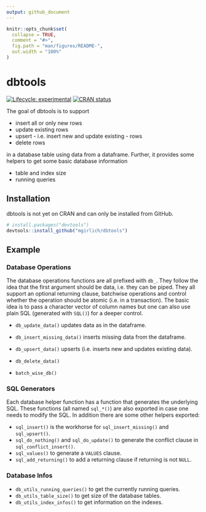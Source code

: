 ```yaml
---
output: github_document
---
```


<!-- README.md is generated from README.Rmd. Please edit that file -->

```r
knitr::opts_chunk$set(
  collapse = TRUE,
  comment = "#>",
  fig.path = "man/figures/README-",
  out.width = "100%"
)
```

# dbtools

<!-- badges: start -->
[![Lifecycle: experimental](https://img.shields.io/badge/lifecycle-experimental-orange.svg)](https://www.tidyverse.org/lifecycle/#experimental)
[![CRAN status](https://www.r-pkg.org/badges/version/dbtools)](https://CRAN.R-project.org/package=dbtools)
<!-- badges: end -->

The goal of dbtools is to support

* insert all or only new rows
* update existing rows
* upsert - i.e. insert new and update existing - rows
* delete rows

in a database table using data from a dataframe. Further, it provides some
helpers to get some basic database information

* table and index size
* running queries

## Installation

<!-- You can install the released version of dbtools from [CRAN](https://CRAN.R-project.org) with: -->

<!-- ``` r -->
<!-- install.packages("dbtools") -->
<!-- ``` -->

<!-- ### Development version -->
<!-- To get a bug fix, or use a feature from the development version, you can install dbtools from GitHub. -->

dbtools is not yet on CRAN and can only be installed from GitHub.

```r
# install.packages("devtools")
devtools::install_github("mgirlich/dbtools")
```

## Example

### Database Operations

The database operations functions are all prefixed with `db_`. They follow the
idea that the first argument should be data, i.e. they can be piped. They all
support an optional returning clause, batchwise operations and control whether
the operation should be atomic (i.e. in a transaction).
The basic idea is to pass a character vector of column names but one can also
use plain SQL (generated with `SQL()`) for a deeper control.

* `db_update_data()` updates data as in the dataframe.
* `db_insert_missing_data()` inserts missing data from the dataframe.
* `db_upsert_data()` upserts (i.e. inserts new and updates existing data).
* `db_delete_data()`

* `batch_wise_db()`

### SQL Generators

Each database helper function has a function that generates the underlying SQL.
These functions (all named `sql_*()`) are also exported in case one needs to
modify the SQL. In addition there are some other helpers exported:

* `sql_insert()` is the workhorse for `sql_insert_missing()` and `sql_upsert()`.
* `sql_do_nothing()` and `sql_do_update()` to generate the conflict clause in
`sql_conflict_insert()`.
* `sql_values()` to generate a `VALUES` clause. 
* `sql_add_returning()` to add a returning clause if returning is not `NULL`.

### Database Infos

* `db_utils_running_queries()` to get the currently running queries.
* `db_utils_table_size()` to get size of the database tables.
* `db_utils_index_infos()` to get information on the indexes.
